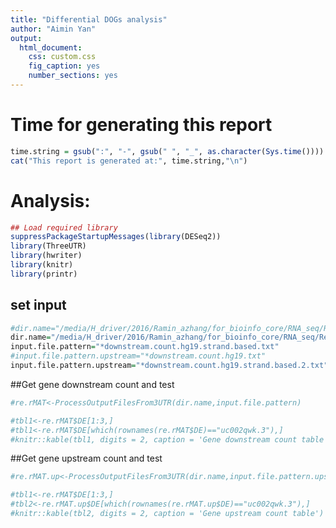 ```yaml
---
title: "Differential DOGs analysis"
author: "Aimin Yan"
output: 
  html_document: 
    css: custom.css
    fig_caption: yes
    number_sections: yes
---
```


# Time for generating this report

```r
time.string = gsub(":", "-", gsub(" ", "_", as.character(Sys.time())))
cat("This report is generated at:", time.string,"\n")
```

# Analysis: 

```r
## Load required library
suppressPackageStartupMessages(library(DESeq2))
library(ThreeUTR)
library(hwriter)
library(knitr)
library(printr)
```


## set input 
```r
#dir.name="/media/H_driver/2016/Ramin_azhang/for_bioinfo_core/RNA_seq/Results/"
dir.name="/media/H_driver/2016/Ramin_azhang/for_bioinfo_core/RNA_seq/Results4NewData/"
input.file.pattern="*downstream.count.hg19.strand.based.txt"
#input.file.pattern.upstream="*downstream.count.hg19.txt"
input.file.pattern.upstream="*downstream.count.hg19.strand.based.2.txt"
```

##Get gene downstream count and test
```r
#re.rMAT<-ProcessOutputFilesFrom3UTR(dir.name,input.file.pattern)
```

```r
#tbl1<-re.rMAT$DE[1:3,]
#tbl1<-re.rMAT$DE[which(rownames(re.rMAT$DE)=="uc002qwk.3"),]
#knitr::kable(tbl1, digits = 2, caption = 'Gene downstream count table')
```

##Get gene upstream count and test
```r
#re.rMAT.up<-ProcessOutputFilesFrom3UTR(dir.name,input.file.pattern.upstream)
```

```r
#tbl1<-re.rMAT$DE[1:3,]
#tbl2<-re.rMAT.up$DE[which(rownames(re.rMAT.up$DE)=="uc002qwk.3"),]
#knitr::kable(tbl2, digits = 2, caption = 'Gene upstream count table')
```

